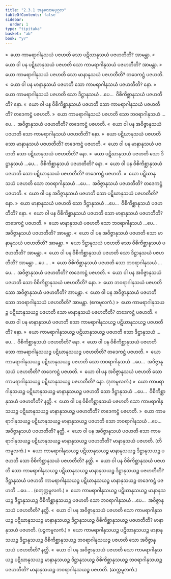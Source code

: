 ```yaml
---
title: "2.3.1 အနုလောမပုဂ္ဂလ"
tableOfContents: false
sidebar:
  order: 1
type: "tipitaka"
basket: "ab"
book: "y7"
---
```



<DynamicBreadcrumb />

<Division number="132" book="y7" e="ch" v="34" p="148">

<Paragraph number="906" book="y7">
»  ယော ကာမရာဂါနုသယံ ပဇဟတိ သော ပဋိဃာနုသယံ ပဇဟတီတိ? အာမန္တာ.
</Paragraph>

<Paragraph number="907" book="y7">
«  ယော ဝါ ပန ပဋိဃာနုသယံ ပဇဟတိ သော ကာမရာဂါနုသယံ ပဇဟတီတိ? အာမန္တာ.
</Paragraph>

<Paragraph number="908" book="y7">
»  ယော ကာမရာဂါနုသယံ ပဇဟတိ သော မာနာနုသယံ ပဇဟတီတိ?
</Paragraph>

<Paragraph number="909" book="y7">
တဒေကဋ္ဌံ ပဇဟတိ.
</Paragraph>

<Paragraph number="910" book="y7">
«  ယော ဝါ ပန မာနာနုသယံ ပဇဟတိ သော ကာမရာဂါနုသယံ ပဇဟတီတိ? နော.
</Paragraph>

<Paragraph number="911" book="y7">
»  ယော ကာမရာဂါနုသယံ ပဇဟတိ သော ဒိဋ္ဌာနုသယံ …ပေ…  ဝိစိကိစ္ဆာနုသယံ ပဇဟတီတိ? နော.
</Paragraph>

<Paragraph number="912" book="y7">
«  ယော ဝါ ပန ဝိစိကိစ္ဆာနုသယံ ပဇဟတိ သော ကာမရာဂါနုသယံ ပဇဟတီတိ?
</Paragraph>

<Paragraph number="913" book="y7">
တဒေကဋ္ဌံ ပဇဟတိ.
</Paragraph>

<Paragraph number="914" book="y7">
»  ယော ကာမရာဂါနုသယံ ပဇဟတိ သော ဘဝရာဂါနုသယံ …ပေ…  အဝိဇ္ဇာနုသယံ ပဇဟတီတိ?
</Paragraph>

<Paragraph number="915" book="y7">
တဒေကဋ္ဌံ ပဇဟတိ.
</Paragraph>

<Paragraph number="916" book="y7">
«  ယော ဝါ ပန အဝိဇ္ဇာနုသယံ ပဇဟတိ သော ကာမရာဂါနုသယံ ပဇဟတီတိ? နော.
</Paragraph>

</Division>
<Division number="133" book="y7" e="ch" v="34" p="148">

<Paragraph number="917" book="y7">
»  ယော ပဋိဃာနုသယံ ပဇဟတိ သော မာနာနုသယံ ပဇဟတီတိ?
</Paragraph>

<Paragraph number="918" book="y7">
တဒေကဋ္ဌံ ပဇဟတိ.
</Paragraph>

<Paragraph number="919" book="y7">
«  ယော ဝါ ပန မာနာနုသယံ ပဇဟတိ သော ပဋိဃာနုသယံ ပဇဟတီတိ? နော.
</Paragraph>

<Paragraph number="920" book="y7">
»  ယော ပဋိဃာနုသယံ ပဇဟတိ သော ဒိဋ္ဌာနုသယံ …ပေ…  ဝိစိကိစ္ဆာနုသယံ ပဇဟတီတိ? နော.
</Paragraph>

<Paragraph number="921" book="y7">
«  ယော ဝါ ပန ဝိစိကိစ္ဆာနုသယံ ပဇဟတိ သော ပဋိဃာနုသယံ ပဇဟတီတိ?
</Paragraph>

<Paragraph number="922" book="y7">
တဒေကဋ္ဌံ ပဇဟတိ.
</Paragraph>

<Paragraph number="923" book="y7">
»  ယော ပဋိဃာနုသယံ ပဇဟတိ သော ဘဝရာဂါနုသယံ …ပေ…  အဝိဇ္ဇာနုသယံ ပဇဟတီတိ?
</Paragraph>

<Paragraph number="924" book="y7">
တဒေကဋ္ဌံ ပဇဟတိ.
</Paragraph>

<Paragraph number="925" book="y7">
«  ယော ဝါ ပန အဝိဇ္ဇာနုသယံ ပဇဟတိ သော ပဋိဃာနုသယံ ပဇဟတီတိ? နော.
</Paragraph>

</Division>
<Division number="134" book="y7" e="ch" v="34" p="149">

<Paragraph number="926" book="y7">
»  ယော မာနာနုသယံ ပဇဟတိ သော ဒိဋ္ဌာနုသယံ …ပေ…  ဝိစိကိစ္ဆာနုသယံ ပဇဟတီတိ? နော.
</Paragraph>

<Paragraph number="927" book="y7">
«  ယော ဝါ ပန ဝိစိကိစ္ဆာနုသယံ ပဇဟတိ သော မာနာနုသယံ ပဇဟတီတိ?
</Paragraph>

<Paragraph number="928" book="y7">
တဒေကဋ္ဌံ ပဇဟတိ.
</Paragraph>

<Paragraph number="929" book="y7">
»  ယော မာနာနုသယံ ပဇဟတိ သော ဘဝရာဂါနုသယံ …ပေ…  အဝိဇ္ဇာနုသယံ ပဇဟတီတိ? အာမန္တာ.
</Paragraph>

<Paragraph number="930" book="y7">
«  ယော ဝါ ပန အဝိဇ္ဇာနုသယံ ပဇဟတိ သော မာနာနုသယံ ပဇဟတီတိ? အာမန္တာ.
</Paragraph>

</Division>
<Division number="135" book="y7" e="ch" v="34" p="149">

<Paragraph number="931" book="y7">
»  ယော ဒိဋ္ဌာနုသယံ ပဇဟတိ သော ဝိစိကိစ္ဆာနုသယံ ပဇဟတီတိ? အာမန္တာ.
</Paragraph>

<Paragraph number="932" book="y7">
«  ယော ဝါ ပန ဝိစိကိစ္ဆာနုသယံ ပဇဟတိ သော ဒိဋ္ဌာနုသယံ ပဇဟတီတိ? အာမန္တာ …ပေ… .
</Paragraph>

</Division>
<Division number="136" book="y7" e="ch" v="34" p="149">

<Paragraph number="933" book="y7">
»  ယော ဝိစိကိစ္ဆာနုသယံ ပဇဟတိ သော ဘဝရာဂါနုသယံ …ပေ…  အဝိဇ္ဇာနုသယံ ပဇဟတီတိ?
</Paragraph>

<Paragraph number="934" book="y7">
တဒေကဋ္ဌံ ပဇဟတိ.
</Paragraph>

<Paragraph number="935" book="y7">
«  ယော ဝါ ပန အဝိဇ္ဇာနုသယံ ပဇဟတိ သော ဝိစိကိစ္ဆာနုသယံ ပဇဟတီတိ? နော.
</Paragraph>

</Division>
<Division number="137" book="y7" e="ch" v="34" p="149">

<Paragraph number="936" book="y7">
»  ယော ဘဝရာဂါနုသယံ ပဇဟတိ သော အဝိဇ္ဇာနုသယံ ပဇဟတီတိ? အာမန္တာ.
</Paragraph>

<Paragraph number="937" book="y7">
«  ယော ဝါ ပန အဝိဇ္ဇာနုသယံ ပဇဟတိ သော ဘဝရာဂါနုသယံ ပဇဟတီတိ? အာမန္တာ. (ဧကမူလကံ.)
</Paragraph>

</Division>
<Division number="138" book="y7" e="ch" v="34" p="149">

<Paragraph number="938" book="y7">
»  ယော ကာမရာဂါနုသယဉ္စ ပဋိဃာနုသယဉ္စ ပဇဟတိ သော မာနာနုသယံ ပဇဟတီတိ?
</Paragraph>

<Paragraph number="939" book="y7">
တဒေကဋ္ဌံ ပဇဟတိ.
</Paragraph>

<Paragraph number="940" book="y7">
«  ယော ဝါ ပန မာနာနုသယံ ပဇဟတိ သော ကာမရာဂါနုသယဉ္စ ပဋိဃာနုသယဉ္စ ပဇဟတီတိ? နော.
</Paragraph>

<Paragraph number="941" book="y7">
»  ယော ကာမရာဂါနုသယဉ္စ ပဋိဃာနုသယဉ္စ ပဇဟတိ သော ဒိဋ္ဌာနုသယံ …ပေ…  ဝိစိကိစ္ဆာနုသယံ ပဇဟတီတိ? နော.
</Paragraph>

<Paragraph number="942" book="y7">
«  ယော ဝါ ပန ဝိစိကိစ္ဆာနုသယံ ပဇဟတိ သော ကာမရာဂါနုသယဉ္စ ပဋိဃာနုသယဉ္စ ပဇဟတီတိ?
</Paragraph>

<Paragraph number="943" book="y7">
တဒေကဋ္ဌံ ပဇဟတိ.
</Paragraph>

<Paragraph number="944" book="y7">
»  ယော ကာမရာဂါနုသယဉ္စ ပဋိဃာနုသယဉ္စ ပဇဟတိ သော ဘဝရာဂါနုသယံ …ပေ…  အဝိဇ္ဇာနုသယံ ပဇဟတီတိ?
</Paragraph>

<Paragraph number="945" book="y7">
တဒေကဋ္ဌံ ပဇဟတိ.
</Paragraph>

<Paragraph number="946" book="y7">
«  ယော ဝါ ပန အဝိဇ္ဇာနုသယံ ပဇဟတိ သော ကာမရာဂါနုသယဉ္စ ပဋိဃာနုသယဉ္စ ပဇဟတီတိ? နော. (ဒုကမူလကံ.)
</Paragraph>

</Division>
<Division number="139" book="y7" e="ch" v="34" p="150">

<Paragraph number="947" book="y7">
»  ယော ကာမရာဂါနုသယဉ္စ ပဋိဃာနုသယဉ္စ မာနာနုသယဉ္စ ပဇဟတိ သော ဒိဋ္ဌာနုသယံ …ပေ…  ဝိစိကိစ္ဆာနုသယံ ပဇဟတီတိ? နတ္ထိ.
</Paragraph>

<Paragraph number="948" book="y7">
«  ယော ဝါ ပန ဝိစိကိစ္ဆာနုသယံ ပဇဟတိ သော ကာမရာဂါနုသယဉ္စ ပဋိဃာနုသယဉ္စ မာနာနုသယဉ္စ ပဇဟတီတိ?
</Paragraph>

<Paragraph number="949" book="y7">
တဒေကဋ္ဌံ ပဇဟတိ.
</Paragraph>

<Paragraph number="950" book="y7">
»  ယော ကာမရာဂါနုသယဉ္စ ပဋိဃာနုသယဉ္စ မာနာနုသယဉ္စ ပဇဟတိ သော ဘဝရာဂါနုသယံ …ပေ…  အဝိဇ္ဇာနုသယံ ပဇဟတီတိ? နတ္ထိ.
</Paragraph>

<Paragraph number="951" book="y7">
«  ယော ဝါ ပန အဝိဇ္ဇာနုသယံ ပဇဟတိ သော ကာမရာဂါနုသယဉ္စ ပဋိဃာနုသယဉ္စ မာနာနုသယဉ္စ ပဇဟတီတိ?
</Paragraph>

<Paragraph number="952" book="y7">
မာနာနုသယံ ပဇဟတိ. (တိကမူလကံ.)
</Paragraph>

</Division>
<Division number="140" book="y7" e="ch" v="34" p="150">

<Paragraph number="953" book="y7">
»  ယော ကာမရာဂါနုသယဉ္စ ပဋိဃာနုသယဉ္စ မာနာနုသယဉ္စ ဒိဋ္ဌာနုသယဉ္စ ပဇဟတိ သော ဝိစိကိစ္ဆာနုသယံ ပဇဟတီတိ? နတ္ထိ.
</Paragraph>

<Paragraph number="954" book="y7">
«  ယော ဝါ ပန ဝိစိကိစ္ဆာနုသယံ ပဇဟတိ သော ကာမရာဂါနုသယဉ္စ ပဋိဃာနုသယဉ္စ မာနာနုသယဉ္စ ဒိဋ္ဌာနုသယဉ္စ ပဇဟတီတိ?
</Paragraph>

<Paragraph number="955" book="y7">
ဒိဋ္ဌာနုသယံ ပဇဟတိ ကာမရာဂါနုသယဉ္စ ပဋိဃာနုသယဉ္စ မာနာနုသယဉ္စ တဒေကဋ္ဌံ ပဇဟတိ …ပေ… . (စတုက္ကမူလကံ.)
</Paragraph>

</Division>
<Division number="141" book="y7" e="ch" v="34" p="150">

<Paragraph number="956" book="y7">
»  ယော ကာမရာဂါနုသယဉ္စ ပဋိဃာနုသယဉ္စ မာနာနုသယဉ္စ ဒိဋ္ဌာနုသယဉ္စ ဝိစိကိစ္ဆာနုသယဉ္စ ပဇဟတိ သော ဘဝရာဂါနုသယံ …ပေ…  အဝိဇ္ဇာနုသယံ ပဇဟတီတိ? နတ္ထိ.
</Paragraph>

<Paragraph number="957" book="y7">
«  ယော ဝါ ပန အဝိဇ္ဇာနုသယံ ပဇဟတိ သော ကာမရာဂါနုသယဉ္စ ပဋိဃာနုသယဉ္စ မာနာနုသယဉ္စ ဒိဋ္ဌာနုသယဉ္စ ဝိစိကိစ္ဆာနုသယဉ္စ ပဇဟတီတိ?
</Paragraph>

<Paragraph number="958" book="y7">
မာနာနုသယံ ပဇဟတိ. (ပဉ္စကမူလကံ.)
</Paragraph>

</Division>
<Division number="142" book="y7" e="ch" v="34" p="150">

<Paragraph number="959" book="y7">
»  ယော ကာမရာဂါနုသယဉ္စ ပဋိဃာနုသယဉ္စ မာနာနုသယဉ္စ ဒိဋ္ဌာနုသယဉ္စ ဝိစိကိစ္ဆာနုသယဉ္စ ဘဝရာဂါနုသယဉ္စ ပဇဟတိ သော အဝိဇ္ဇာနုသယံ ပဇဟတီတိ? နတ္ထိ.
</Paragraph>

<Paragraph number="960" book="y7">
«  ယော ဝါ ပန အဝိဇ္ဇာနုသယံ ပဇဟတိ သော ကာမရာဂါနုသယဉ္စ ပဋိဃာနုသယဉ္စ မာနာနုသယဉ္စ ဒိဋ္ဌာနုသယဉ္စ ဝိစိကိစ္ဆာနုသယဉ္စ ဘဝရာဂါနုသယဉ္စ ပဇဟတီတိ?
</Paragraph>

<Paragraph number="961" book="y7">
မာနာနုသယဉ္စ ဘဝရာဂါနုသယဉ္စ ပဇဟတိ. (ဆက္ကမူလကံ.)
</Paragraph>
</Division>
